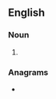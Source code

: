 ==English==

===Noun===
{{head|en|noun plural form}}

# {{plural of|microplate|lang=en}}

===Anagrams===
* {{anagrams|en|proclaimest}}